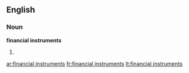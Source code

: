 ==English==

===Noun===
'''financial instruments'''

# {{plural of|financial instrument}}

[[ar:financial instruments]]
[[fr:financial instruments]]
[[lt:financial instruments]]